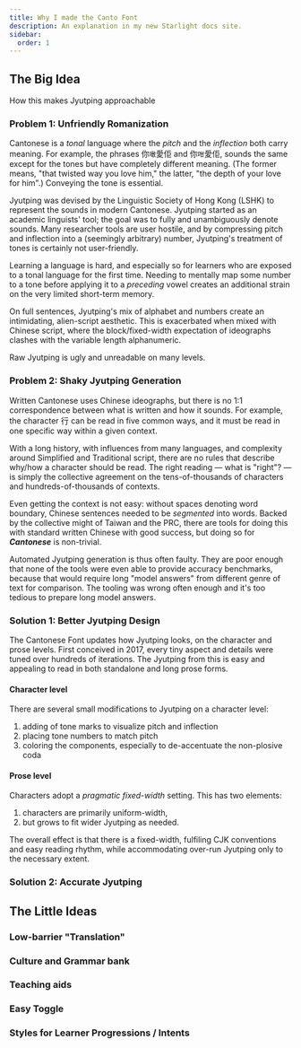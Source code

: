 ```yaml
---
title: Why I made the Canto Font
description: An explanation in my new Starlight docs site.
sidebar:
  order: 1
---
```


## The Big Idea

How this makes Jyutping approachable

### Problem 1: Unfriendly Romanization

Cantonese is a *tonal* language where the *pitch* and the *inflection* both carry meaning.  For example, the phrases 你`噉`愛佢 and 你`咁`愛佢, sounds the same except for the tones but have completely different meaning.  (The former means, "that twisted way you love him," the latter, "the depth of your love for him".)  Conveying the tone is essential.

Jyutping was devised by the Linguistic Society of Hong Kong (LSHK) to represent the sounds in modern Cantonese.  Jyutping started as an academic linguists' tool; the goal was to fully and unambiguously denote sounds.  Many researcher tools are user hostile, and by compressing pitch and inflection into a (seemingly arbitrary) number, Jyutping's treatment of tones is certainly not user-friendly.

Learning a language is hard, and especially so for learners who are exposed to a tonal language for the first time.  Needing to mentally map some number to a tone before applying it to a *preceding* vowel creates an additional strain on the very limited short-term memory.

On full sentences, Jyutping's mix of alphabet and numbers create an intimidating, alien-script aesthetic.  This is exacerbated when mixed with Chinese script, where the block/fixed-width expectation of ideographs clashes with the variable length alphanumeric.

Raw Jyutping is ugly and unreadable on many levels.

### Problem 2: Shaky Jyutping Generation

Written Cantonese uses Chinese ideographs, but there is no 1:1 correspondence between what is written and how it sounds.  For example, the character 行 can be read in five common ways, and it must be read in one specific way within a given context.

With a long history, with influences from many languages, and complexity around Simplified and Traditional script, there are no rules that describe why/how a character should be read.  The right reading — what is "right"? — is simply the collective agreement on the tens-of-thousands of characters and hundreds-of-thousands of contexts. 

Even getting the context is not easy: without spaces denoting word boundary, Chinese sentences needed to be *segmented* into words.  Backed by the collective might of Taiwan and the PRC, there are tools for doing this with standard written Chinese with good success, but doing so for ***Cantonese*** is non-trivial.

Automated Jyutping generation is thus often faulty.  They are poor enough that none of the tools were even able to provide accuracy benchmarks, because that would require long "model answers" from different genre of text for comparison.  The tooling was wrong often enough and it's too tedious to prepare long model answers.

### Solution 1: Better Jyutping Design

The Cantonese Font updates how Jyutping looks, on the character and prose levels.  First conceived in 2017, every tiny aspect and details were tuned over hundreds of iterations.  The Jyutping from this is easy and appealing to read in both standalone and long prose forms.

#### Character level

There are several small modifications to Jyutping on a character level:
1. adding of tone marks to visualize pitch and inflection
2. placing tone numbers to match pitch
3. coloring the components, especially to de-accentuate the non-plosive coda

#### Prose level

Characters adopt a *pragmatic fixed-width* setting.  This has two elements:
1. characters are primarily uniform-width,
2. but grows to fit wider Jyutping as needed.

The overall effect is that there is a fixed-width, fulfiling CJK conventions and easy reading rhythm, while accommodating over-run Jyutping only to the necessary extent.

### Solution 2: Accurate Jyutping

## The Little Ideas

### Low-barrier "Translation"

### Culture and Grammar bank

### Teaching aids

### Easy Toggle

### Styles for Learner Progressions / Intents
